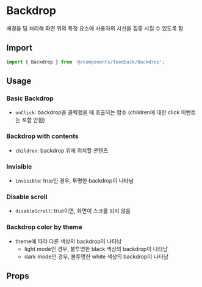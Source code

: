 
<Meta of={BackdropStories} />

# Backdrop

배경을 딤 처리해 화면 위의 특정 요소에 사용자의 시선을 집중 시킬 수 있도록 함

## Import

```js
import { Backdrop } from '@/components/feedback/Backdrop';
```

## Usage

### Basic Backdrop

- `onClick`: backdrop을 클릭했을 때 호출되는 함수 (children에 대한 click 이벤트는 포함 안됨)

<Canvas of={BackdropStories.BasicBackdrop} />

### Backdrop with contents

- `children`: backdrop 위에 위치할 콘텐츠

<Canvas of={BackdropStories.BackdropWithContents} />

### Invisible

- `invisible`: true인 경우, 투명한 backdrop이 나타남

<Canvas of={BackdropStories.Invisible} />

### Disable scroll

- `disableScroll`: true이면, 화면이 스크롤 되지 않음

<Canvas of={BackdropStories.DisableScroll} />

### Backdrop color by theme

- theme에 따라 다른 색상의 backdrop이 나타남
  - light mode인 경우, 불투명한 black 색상의 backdrop이 나타남
  - dark mode인 경우, 불투명한 white 색상의 backdrop이 나타남

<Canvas of={BackdropStories.BackdropColorByTheme} />

## Props

<ArgTypes of={BackdropStories} sort="alpha" />
